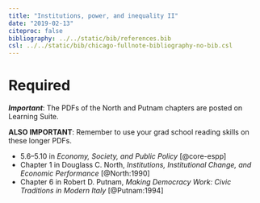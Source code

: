 ```yaml
---
title: "Institutions, power, and inequality II"
date: "2019-02-13"
citeproc: false
bibliography: ../../static/bib/references.bib
csl: ../../static/bib/chicago-fullnote-bibliography-no-bib.csl
---
```


# Required

***Important***: The PDFs of the North and Putnam chapters are posted on Learning Suite.

**ALSO IMPORTANT**: Remember to use your grad school reading skills on these longer PDFs.

- <i class="fas fa-book"></i> 5.6–5.10 in *Economy, Society, and Public Policy* [@core-espp]
- <i class="far fa-file-pdf"></i> Chapter 1 in Douglass C. North, *Institutions, Institutional Change, and Economic Performance* [@North:1990]
- <i class="far fa-file-pdf"></i> Chapter 6 in Robert D. Putnam, *Making Democracy Work: Civic Traditions in Modern Italy* [@Putnam:1994]
